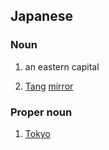 ==Japanese==

===Noun===
{{ja-noun}}

# {{ja-def|東京}} an eastern capital
# {{ja-def|唐鏡}} [[Tang]] [[mirror]]

===Proper noun===
{{ja-pos|proper}}

# {{ja-def|東京}} [[Tokyo]]